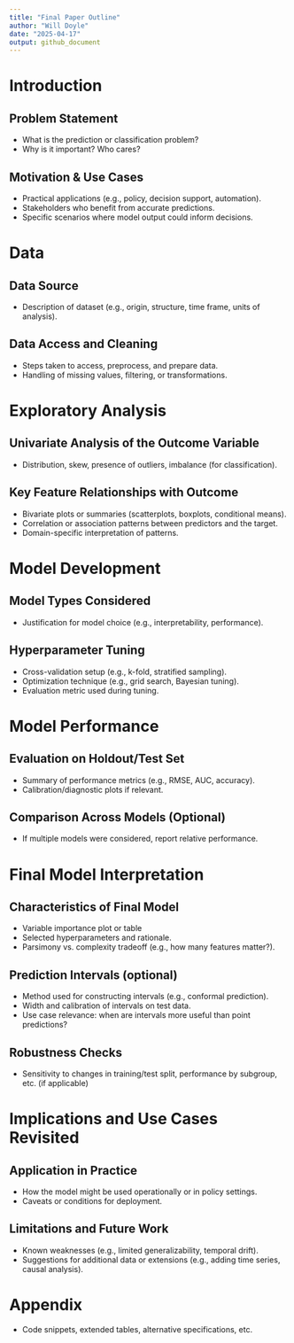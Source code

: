 ```yaml
---
title: "Final Paper Outline"
author: "Will Doyle"
date: "2025-04-17"
output: github_document
---
```


# Introduction

## Problem Statement
- What is the prediction or classification problem?
- Why is it important? Who cares?

## Motivation & Use Cases
- Practical applications (e.g., policy, decision support, automation).
- Stakeholders who benefit from accurate predictions.
- Specific scenarios where model output could inform decisions.

# Data

## Data Source
- Description of dataset (e.g., origin, structure, time frame, units of analysis).

## Data Access and Cleaning
- Steps taken to access, preprocess, and prepare data.
- Handling of missing values, filtering, or transformations.

# Exploratory Analysis

## Univariate Analysis of the Outcome Variable
- Distribution, skew, presence of outliers, imbalance (for classification).

## Key Feature Relationships with Outcome
- Bivariate plots or summaries (scatterplots, boxplots, conditional means).
- Correlation or association patterns between predictors and the target.
- Domain-specific interpretation of patterns.

# Model Development

## Model Types Considered
- Justification for model choice (e.g., interpretability, performance).

## Hyperparameter Tuning
- Cross-validation setup (e.g., k-fold, stratified sampling).
- Optimization technique (e.g., grid search, Bayesian tuning).
- Evaluation metric used during tuning.

# Model Performance

## Evaluation on Holdout/Test Set
- Summary of performance metrics (e.g., RMSE, AUC, accuracy).
- Calibration/diagnostic plots if relevant.

## Comparison Across Models (Optional)
- If multiple models were considered, report relative performance.

# Final Model Interpretation

## Characteristics of Final Model
- Variable importance plot or table 
- Selected hyperparameters and rationale.
- Parsimony vs. complexity tradeoff (e.g., how many features matter?).

## Prediction Intervals (optional)
- Method used for constructing intervals (e.g., conformal prediction).
- Width and calibration of intervals on test data.
- Use case relevance: when are intervals more useful than point predictions?

## Robustness Checks
- Sensitivity to changes in training/test split, performance by subgroup, etc. (if applicable)

# Implications and Use Cases Revisited

## Application in Practice
- How the model might be used operationally or in policy settings.
- Caveats or conditions for deployment.

## Limitations and Future Work
- Known weaknesses (e.g., limited generalizability, temporal drift).
- Suggestions for additional data or extensions (e.g., adding time series, causal analysis).

# Appendix

- Code snippets, extended tables, alternative specifications, etc.
